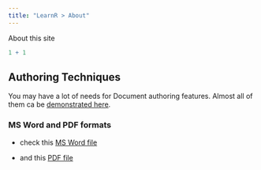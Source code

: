 ```yaml
---
title: "LearnR > About"
---
```


About this site

```r
1 + 1
```

## Authoring Techniques

You may have a lot of needs for Document authoring features. Almost all of them ca be [demonstrated here](authoring.qmd).

### MS Word and PDF formats

-   check this [MS Word file](authoring.docx)

-   and this [PDF file](authoring.pdf)

